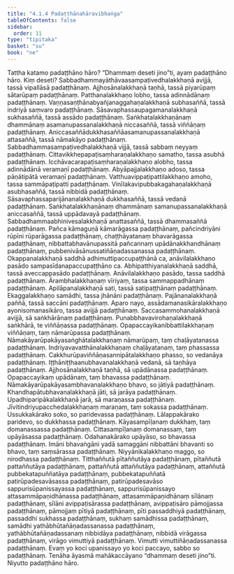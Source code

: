 ```yaml
---
title: "4.1.4 Padaṭṭhānahāravibhaṅga"
tableOfContents: false
sidebar:
  order: 11
type: "tipitaka"
basket: "su"
book: "ne"
---
```



<DynamicBreadcrumb />

<Division number="22" book="ne">

<Paragraph number="175" book="ne">
Tattha katamo padaṭṭhāno hāro? “Dhammaṃ deseti jino”ti, ayaṃ padaṭṭhāno hāro. Kiṃ deseti? Sabbadhammayāthāvaasampaṭivedhalakkhaṇā avijjā, tassā vipallāsā padaṭṭhānaṃ. Ajjhosānalakkhaṇā taṇhā, tassā piyarūpaṃ sātarūpaṃ padaṭṭhānaṃ. Patthanalakkhaṇo lobho, tassa adinnādānaṃ padaṭṭhānaṃ. Vaṇṇasaṇṭhānabyañjanaggahaṇalakkhaṇā subhasaññā, tassā indriyā saṃvaro padaṭṭhānaṃ. Sāsavaphassaupagamanalakkhaṇā sukhasaññā, tassā assādo padaṭṭhānaṃ. Saṅkhatalakkhaṇānaṃ dhammānaṃ asamanupassanalakkhaṇā niccasaññā, tassā viññāṇaṃ padaṭṭhānaṃ. Aniccasaññādukkhasaññāasamanupassanalakkhaṇā attasaññā, tassā nāmakāyo padaṭṭhānaṃ. Sabbadhammasampaṭivedhalakkhaṇā vijjā, tassā sabbaṃ neyyaṃ padaṭṭhānaṃ. Cittavikkhepapaṭisaṃharaṇalakkhaṇo samatho, tassa asubhā padaṭṭhānaṃ. Icchāvacarapaṭisaṃharaṇalakkhaṇo alobho, tassa adinnādānā veramaṇī padaṭṭhānaṃ. Abyāpajjalakkhaṇo adoso, tassa pāṇātipātā veramaṇī padaṭṭhānaṃ. Vatthuavippaṭipattilakkhaṇo amoho, tassa sammāpaṭipatti padaṭṭhānaṃ. Vinīlakavipubbakagahaṇalakkhaṇā asubhasaññā, tassā nibbidā padaṭṭhānaṃ. Sāsavaphassaparijānanalakkhaṇā dukkhasaññā, tassā vedanā padaṭṭhānaṃ. Saṅkhatalakkhaṇānaṃ dhammānaṃ samanupassanalakkhaṇā aniccasaññā, tassā uppādavayā padaṭṭhānaṃ. Sabbadhammaabhinivesalakkhaṇā anattasaññā, tassā dhammasaññā padaṭṭhānaṃ.
</Paragraph>

<Paragraph number="176" book="ne">
Pañca kāmaguṇā kāmarāgassa padaṭṭhānaṃ, pañcindriyāni rūpīni rūparāgassa padaṭṭhānaṃ, chaṭṭhāyatanaṃ bhavarāgassa padaṭṭhānaṃ, nibbattabhavānupassitā pañcannaṃ upādānakkhandhānaṃ padaṭṭhānaṃ, pubbenivāsānussatiñāṇadassanassa padaṭṭhānaṃ. Okappanalakkhaṇā saddhā adhimuttipaccupaṭṭhānā ca, anāvilalakkhaṇo pasādo sampasīdanapaccupaṭṭhāno ca. Abhipatthiyanalakkhaṇā saddhā, tassā aveccappasādo padaṭṭhānaṃ. Anāvilalakkhaṇo pasādo, tassa saddhā padaṭṭhānaṃ. Ārambhalakkhaṇaṃ vīriyaṃ, tassa sammappadhānaṃ padaṭṭhānaṃ. Apilāpanalakkhaṇā sati, tassā satipaṭṭhānaṃ padaṭṭhānaṃ. Ekaggalakkhaṇo samādhi, tassa jhānāni padaṭṭhānaṃ. Pajānanalakkhaṇā paññā, tassā saccāni padaṭṭhānaṃ.
</Paragraph>

<Paragraph number="177" book="ne">
Aparo nayo, assādamanasikāralakkhaṇo ayonisomanasikāro, tassa avijjā padaṭṭhānaṃ. Saccasammohanalakkhaṇā avijjā, sā saṅkhārānaṃ padaṭṭhānaṃ. Punabbhavavirohaṇalakkhaṇā saṅkhārā, te viññāṇassa padaṭṭhānaṃ. Opapaccayikanibbattilakkhaṇaṃ viññāṇaṃ, taṃ nāmarūpassa padaṭṭhānaṃ. Nāmakāyarūpakāyasaṅghātalakkhaṇaṃ nāmarūpaṃ, taṃ chaḷāyatanassa padaṭṭhānaṃ. Indriyavavatthānalakkhaṇaṃ chaḷāyatanaṃ, taṃ phassassa padaṭṭhānaṃ. Cakkhurūpaviññāṇasannipātalakkhaṇo phasso, so vedanāya padaṭṭhānaṃ. Iṭṭhāniṭṭhaanubhavanalakkhaṇā vedanā, sā taṇhāya padaṭṭhānaṃ. Ajjhosānalakkhaṇā taṇhā, sā upādānassa padaṭṭhānaṃ. Opapaccayikaṃ upādānaṃ, taṃ bhavassa padaṭṭhānaṃ. Nāmakāyarūpakāyasambhavanalakkhaṇo bhavo, so jātiyā padaṭṭhānaṃ. Khandhapātubhavanalakkhaṇā jāti, sā jarāya padaṭṭhānaṃ. Upadhiparipākalakkhaṇā jarā, sā maraṇassa padaṭṭhānaṃ. Jīvitindriyupacchedalakkhaṇaṃ maraṇaṃ, taṃ sokassa padaṭṭhānaṃ. Ussukkakārako soko, so paridevassa padaṭṭhānaṃ. Lālappakārako paridevo, so dukkhassa padaṭṭhānaṃ. Kāyasampīḷanaṃ dukkhaṃ, taṃ domanassassa padaṭṭhānaṃ. Cittasampīḷanaṃ domanassaṃ, taṃ upāyāsassa padaṭṭhānaṃ. Odahanakārako upāyāso, so bhavassa padaṭṭhānaṃ. Imāni bhavaṅgāni yadā samaggāni nibbattāni bhavanti so bhavo, taṃ saṃsārassa padaṭṭhānaṃ. Niyyānikalakkhaṇo maggo, so nirodhassa padaṭṭhānaṃ.
</Paragraph>

<Paragraph number="178" book="ne">
Titthaññutā pītaññutāya padaṭṭhānaṃ, pītaññutā pattaññutāya padaṭṭhānaṃ, pattaññutā attaññutāya padaṭṭhānaṃ, attaññutā pubbekatapuññatāya padaṭṭhānaṃ, pubbekatapuññatā patirūpadesavāsassa padaṭṭhānaṃ, patirūpadesavāso sappurisūpanissayassa padaṭṭhānaṃ, sappurisūpanissayo attasammāpaṇidhānassa padaṭṭhānaṃ, attasammāpaṇidhānaṃ sīlānaṃ padaṭṭhānaṃ, sīlāni avippaṭisārassa padaṭṭhānaṃ, avippaṭisāro pāmojjassa padaṭṭhānaṃ, pāmojjaṃ pītiyā padaṭṭhānaṃ, pīti passaddhiyā padaṭṭhānaṃ, passaddhi sukhassa padaṭṭhānaṃ, sukhaṃ samādhissa padaṭṭhānaṃ, samādhi yathābhūtañāṇadassanassa padaṭṭhānaṃ, yathābhūtañāṇadassanaṃ nibbidāya padaṭṭhānaṃ, nibbidā virāgassa padaṭṭhānaṃ, virāgo vimuttiyā padaṭṭhānaṃ. Vimutti vimuttiñāṇadassanassa padaṭṭhānaṃ. Evaṃ yo koci upanissayo yo koci paccayo, sabbo so padaṭṭhānaṃ. Tenāha āyasmā mahākaccāyano “dhammaṃ deseti jino”ti.

</Paragraph>
</Division>

<Paragraph number="179" type="center" book="ne">
Niyutto padaṭṭhāno hāro.
</Paragraph>